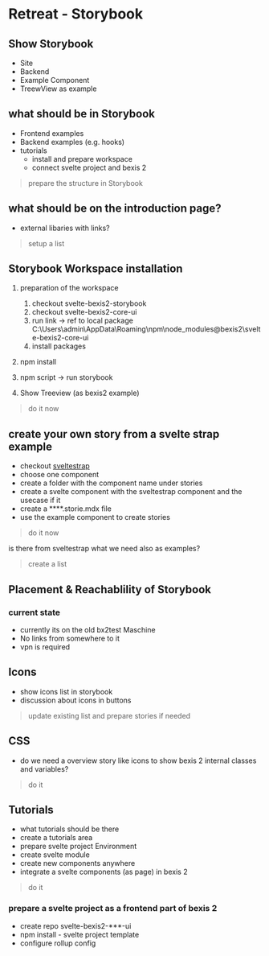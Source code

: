 
<Meta title="BEXIS2/Infos/Retreat" />


# Retreat - Storybook

## Show Storybook
- Site
- Backend
- Example Component
- TreewView as example


## what should be in Storybook
- Frontend examples
- Backend examples (e.g. hooks)
- tutorials 
  - install and prepare workspace
  - connect svelte project and bexis 2

> prepare the structure in Storybook 


## what should be on the introduction page?

- external libaries with links?

> setup a list

## Storybook Workspace installation

1. preparation of the workspace
   1. checkout svelte-bexis2-storybook
   2. checkout svelte-bexis2-core-ui
   3. run link -> ref to local package C:\Users\admin\AppData\Roaming\npm\node_modules\@bexis2\svelte-bexis2-core-ui
   4. install packages
  
2. npm install
3. npm script -> run storybook
4. Show Treeview (as bexis2 example)

> do it now

## create your own story from a svelte strap example
- checkout [sveltestrap](https://sveltestrap.js.org/?path=/story/components--get-started)
- choose one component
- create a folder with the component name under stories
- create a svelte component with the sveltestrap component and the usecase if it
- create a ****.storie.mdx file
- use the example component to create stories

> do it now

is there from sveltestrap what we need also as examples?
> create a list

## Placement & Reachablility of Storybook
### current state
- currently its on the old bx2test Maschine
- No links from somewhere to it
- vpn is required

## Icons
- show icons list in storybook
- discussion about icons in buttons
> update existing list and prepare stories if needed

## CSS
- do we need a overview story like icons to show bexis 2 internal classes and variables?
> do it

## Tutorials
- what tutorials should be there
- create a tutorials area
- prepare svelte project Environment
- create svelte module 
- create new components anywhere
- integrate a svelte components (as page) in bexis 2

> do it


### prepare a svelte project as a frontend part of bexis 2
- create repo svelte-bexis2-***-ui
- npm install - svelte project template
- configure rollup config








